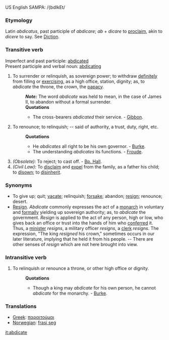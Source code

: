 US English SAMPA: /{bdIkEt/
===Etymology===
Latin ''abdicatus'', past participle of ''abdicare''; ''ab'' + ''dicare'' to [[proclaim]], akin to ''dicere'' to say. See [[Diction]].
===Transitive verb===
Imperfect and past participle: [[abdicated]]<br>
Present participle and verbal noun: [[abdicating]]
#To surrender or relinquish, as sovereign power; to withdraw [[definitely]] from filling or [[exercising]], as a high office, station, dignity; as, to ''abdicate'' the throne, the crown, the [[papacy]].
#:'''''Note:''''' The word ''abdicate'' was held to mean, in the case of James II, to abandon without a formal surrender.
#:'''Quotations'''
#:*The cross-bearers ''abdicated'' their service. - [[Gibbon]].
#To renounce; to relinquish; -- said of authority, a trust, duty, right, etc.
#:'''Quotations'''
#:*He ''abdicates'' all right to be his own governor. - [[Burke]].
#:*The understanding ''abdicates'' its functions. - [[Froude]].
#''(Obsolete):'' To reject; to cast off. - [[Bp. Hall]].
#''(Civil Law):'' To [[disclaim]] and [[expel]] from the family, as a father his child; to [[disown]]; to [[disinherit]].
===Synonyms===
*To give up; quit; [[vacate]]; relinquish; [[forsake]]; abandon; [[resign]]; renounce; desert.
*[[Resign]]. ''Abdicate'' commonly expresses the act of a [[monarch]] in voluntary and [[formally]] yielding up sovereign authority; as, to ''abdicate'' the government. ''Resign'' is applied to the act of any person, high or low, who gives back an office or trust into the hands of him who [[conferred]] it. Thus, a [[minister]] ''resigns'', a military officer ''resigns'', a [[clerk]] ''resigns''. The expression, "The king ''resigned'' his crown," sometimes occurs in our later literature, implying that he held it from his people. -- There are other senses of ''resign'' which are not here brought into view.
===Intransitive verb===
#To relinquish or renounce a throne, or other high office or dignity.
#:'''Quotations'''
#:*Though a king may ''abdicate'' for his own person, he cannot ''abdicate'' for the monarchy. - [[Burke]].

===Translations===

*[[Greek]]: [[παραιτούμαι]]
*[[Norwegian]]: [[frasi seg]]

[[it:abdicate]]